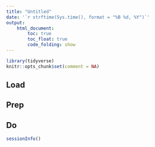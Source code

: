 ```yaml
---
title: "Untitled"
date: '`r strftime(Sys.time(), format = "%B %d, %Y")`'
output: 
    html_document:
        toc: true
        toc_float: true
        code_folding: show
---
```


<!-- Allows wrapping in wide output (e.g., license sales by year) --> 
<style>
pre {
  overflow-x: auto;
}
pre code {
  word-wrap: normal;
  white-space: pre;
}
</style>

```r
library(tidyverse)
knitr::opts_chunk$set(comment = NA)
```

## Load

## Prep

## Do

```r
sessionInfo()
```
